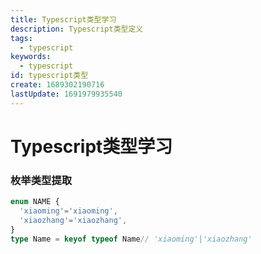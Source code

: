 ```yaml
---
title: Typescript类型学习
description: Typescript类型定义
tags:
  - typescript
keywords:
  - typescript
id: typescript类型
create: 1689302190716
lastUpdate: 1691979935540
---
```

# Typescript类型学习

### 枚举类型提取
```ts
enum NAME {
  'xiaoming'='xiaoming',
  'xiaozhang'='xiaozhang',
}
type Name = keyof typeof Name// 'xiaoming'|'xiaozhang'
```
